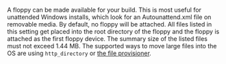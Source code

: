 <!-- Code generated from the comments of the FloppyConfig struct in packer-plugin-sdk/commonsteps/floppy_config.go; DO NOT EDIT MANUALLY -->

A floppy can be made available for your build. This is most useful for
unattended Windows installs, which look for an Autounattend.xml file on
removable media. By default, no floppy will be attached. All files listed in
this setting get placed into the root directory of the floppy and the floppy
is attached as the first floppy device. The summary size of the listed files
must not exceed 1.44 MB. The supported ways to move large files into the OS
are using `http_directory` or [the file
provisioner](/docs/provisioners/file).
